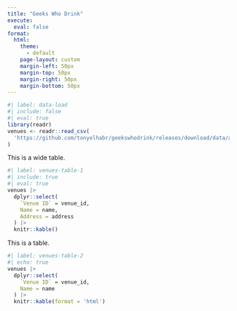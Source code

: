 ```yaml
---
title: "Geeks Who Drink"
execute: 
  eval: false
format:
  html: 
    theme:
      - default
    page-layout: custom
    margin-left: 50px
    margin-top: 50px
    margin-right: 50px
    margin-bottom: 50px
---
```


```r
#| label: data-load
#| include: false
#| eval: true
library(readr)
venues <- readr::read_csv(
  'https://github.com/tonyelhabr/geekswhodrink/releases/download/data/austin-venues.csv'
)
```

::: grid
::: {.g-col-12 .g-col-xl-8}
This is a wide table.

```r
#| label: venues-table-1
#| include: true
#| eval: true
venues |> 
  dplyr::select(
    `Venue ID` = venue_id,
    Name = name,
    Address = address
  ) |> 
  knitr::kable()
```
:::

::: {.g-col-12 .g-col-xl-4}
This is a table.

```r
#| label: venues-table-2
#| echo: true
venues |> 
  dplyr::select(
    `Venue ID` = venue_id,
    Name = name
  ) |> 
  knitr::kable(format = 'html') 
```
:::
:::
